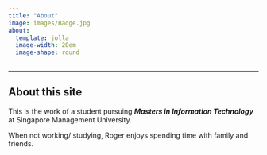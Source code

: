 ```yaml
---
title: "About"
image: images/Badge.jpg
about: 
  template: jolla
  image-width: 20em
  image-shape: round
---
```


---

## About this site

This is the work of a student pursuing ***Masters in Information Technology*** at Singapore Management University.

When not working/ studying, Roger enjoys spending time with family and friends.
